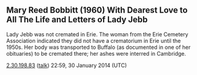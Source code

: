 <article id="41793513" title=Talk:Caroline Jebb>
	<talkpage id="41793513" title="Talk:Caroline Jebb">
== Mary Reed Bobbitt (1960) With Dearest Love to All The Life and Letters of Lady Jebb ==

Lady Jebb was not cremated in Erie. The woman from the Erie Cemetery Association indicated they did not have a crematorium in Erie until the 1950s. Her body was transported to Buffalo (as documented in one of her obituaries) to be cremated there; her ashes were interred in Cambridge. 

[[Special:Contributions/2.30.198.83|2.30.198.83]] ([[User talk:2.30.198.83|talk]]) 22:59, 30 January 2014 (UTC)
	</talkpage>
</article>